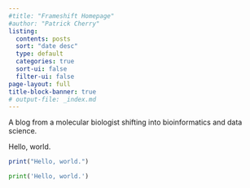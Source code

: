 ```yaml
---
#title: "Frameshift Homepage"
#author: "Patrick Cherry"
listing:
  contents: posts
  sort: "date desc"
  type: default
  categories: true
  sort-ui: false
  filter-ui: false
page-layout: full
title-block-banner: true
# output-file: _index.md
---
```


A blog from a molecular biologist shifting into bioinformatics and data science.

Hello, world.

<!-- https://www.paulrjohnson.net/2022/09/setting-up-a-hugo-website-with-quarto/ -->

```r
print("Hello, world.")
```

```python
print('Hello, world.')
```


